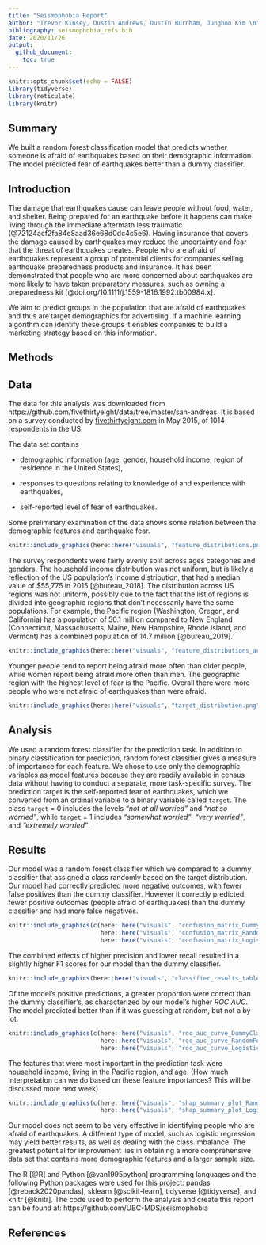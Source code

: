 ```yaml
---
title: "Seismophobia Report"
author: "Trevor Kinsey, Dustin Andrews, Dustin Burnham, Junghoo Kim \n"
bibliography: seismophobia_refs.bib
date: 2020/11/26
output:
  github_document:
    toc: true
---
```


```r
knitr::opts_chunk$set(echo = FALSE)
library(tidyverse)
library(reticulate)
library(knitr)

```

## Summary

We built a random forest classification model that predicts whether someone is afraid of earthquakes based on their demographic information. The model predicted fear of earthquakes better than a dummy classifier.

## Introduction

The damage that earthquakes cause can leave people without food, water, and shelter. Being prepared for an earthquake before it happens can make living through the immediate aftermath less traumatic (@72124acf2fa84e8aad36e68d0dc4c5e6). Having insurance that covers the damage caused by earthquakes may reduce the uncertainty and fear that the threat of earthquakes creates. People who are afraid of earthquakes represent a group of potential clients for companies selling earthquake preparedness products and insurance. It has been demonstrated that people who are more concerned about earthquakes are more likely to have taken preparatory measures, such as owning a preparedness kit [@doi.org/10.1111/j.1559-1816.1992.tb00984.x].

We aim to predict groups in the population that are afraid of earthquakes and thus are target demographics for advertising. If a machine learning algorithm can identify these groups it enables companies to build a marketing strategy based on this information.

## Methods

## Data

The data for this analysis was downloaded from https://github.com/fivethirtyeight/data/tree/master/san-andreas. It is based on a survey conducted by [fivethirtyeight.com](https://fivethirtyeight.com/) in May 2015, of 1014 respondents in the US. 

The data set contains

 - demographic information (age, gender, household income, region of residence in the United States),
 
 - responses to questions relating to knowledge of and experience with earthquakes,
 
 - self-reported level of fear of earthquakes.

Some preliminary examination of the data shows some relation between the demographic features and earthquake fear.


```r
knitr::include_graphics(here::here("visuals", "feature_distributions.png"))
```

The survey respondents were fairly evenly split across ages categories and genders. The household income distribution was not uniform, but is likely a reflection of the US population's income distribution, that had a median value of $55,775 in 2015 [@bureau_2018].  The distribution across US regions was not uniform, possibly due to the fact that the list of regions is divided into geographic regions that don't necessarily have the same populations. For example, the Pacific region (Washington, Oregon, and California) has a population of 50.1 million compared to New England (Connecticut, Massachusetts, Maine, New Hampshire, Rhode Island, and Vermont) has a combined population of 14.7 million [@bureau_2019].

```r
knitr::include_graphics(here::here("visuals", "feature_distributions_across_response.png"))
```
Younger people tend to report being afraid more often than older people, while women report being afraid more often than men. The geographic region with the highest level of fear is the Pacific. Overall there were more people who were not afraid of earthquakes than were afraid.

```r
knitr::include_graphics(here::here("visuals", "target_distribution.png"))
```



## Analysis

We used a random forest classifier for the prediction task. In addition to binary classification for prediction, random forest classifier gives a measure of importance for each feature. We chose to use only the demographic variables as model features because they are readily available in census data without having to conduct a separate, more task-specific survey. The prediction target is the self-reported fear of earthquakes, which we converted from an ordinal variable to a binary variable called `target`. The class `target` = 0 includes the levels _"not at all worried"_ and _"not so worried"_, while `target` = 1 includes _"somewhat worried"_, _"very worried"_, and _"extremely worried"_.  


## Results

Our model was a random forest classifier which we compared to a dummy classifier that assigned a class randomly based on the target distribution. Our model had correctly predicted more negative outcomes, with fewer false positives than the dummy classifier. However it correctly predicted fewer positive outcomes (people afraid of earthquakes) than the dummy classifier and had more false negatives.


```r
knitr::include_graphics(c(here::here("visuals", "confusion_matrix_DummyClassifier.png"),
                          here::here("visuals", "confusion_matrix_RandomForestClassifier.png"),
                          here::here("visuals", "confusion_matrix_LogisticRegressionCV.png")))
``` 

The combined effects of higher precision and lower recall resulted in a slightly higher F1 scores for our model than the dummy classifier. 

```r
knitr::include_graphics(here::here("visuals", "classifier_results_table.png"))
``` 

Of the model's positive predictions, a greater proportion were correct than the dummy classifier's, as characterized by our model's higher *ROC AUC*. The model predicted better than if it was guessing at random, but not a by lot.


```r
knitr::include_graphics(c(here::here("visuals", "roc_auc_curve_DummyClassifier.png"),
                          here::here("visuals", "roc_auc_curve_RandomForestClassifier.png"),
                          here::here("visuals", "roc_auc_curve_LogisticRegressionCV.png")))
``` 

The features that were most important in the prediction task were household income, living in the Pacific region, and age. (How much interpretation can we do based on these feature importances? This will be discussed more next week)



```r
knitr::include_graphics(c(here::here("visuals", "shap_summary_plot_RandomForestClassifier.png"),
                          here::here("visuals", "shap_summary_plot_LogisticRegressionCV.png")))
``` 

Our model does not seem to be very effective in identifying people who are afraid of earthquakes. A different type of model, such as logistic regression may yield better results, as well as dealing with the class imbalance. The greatest potential for improvement lies in obtaining a more comprehensive data set that contains more demographic features and a larger sample size.

The R [@R] and Python [@van1995python] programming languages and the following Python packages were used for this project: pandas [@reback2020pandas], sklearn [@scikit-learn], tidyverse [@tidyverse], and knitr [@knitr]. The code used to perform the analysis and create this report can be found at: https://github.com/UBC-MDS/seismophobia




## References